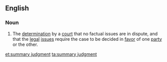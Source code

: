 ==English==
===Noun===
{{en-noun|head=[[summary]] [[judgment]]}}
# {{context|legal|lang=en}} The [[determination]] by a [[court]] that no factual issues are in dispute, and that the [[legal]] [[issue]]s require the case to be decided in [[favor]] of one [[party]] or the other.

[[et:summary judgment]]
[[ta:summary judgment]]